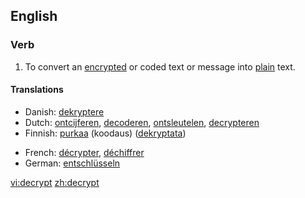 ==English==

===Verb===
{{en-verb}}

#To convert an [[encrypt]]ed or coded text or message into [[plain]] text.

====Translations====
{{trans-top|to convert to plain text}}
*Danish: [[dekryptere]]
*Dutch: [[ontcijferen]], [[decoderen]], [[ontsleutelen]], [[decrypteren]]
*Finnish: [[purkaa]] (koodaus) ([[dekryptata]])
{{trans-mid}}
*French: [[décrypter]], [[déchiffrer]] 
*German: [[entschlüsseln]]
{{trans-bottom}}

[[vi:decrypt]]
[[zh:decrypt]]